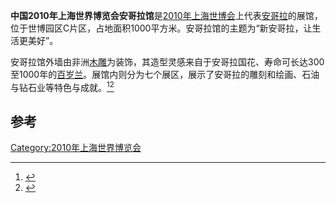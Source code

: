 {{Infobox building
| building_name       = 2010年上海世博会安哥拉馆
| native_building_name= 
| former_names        =
| alternate_names     =
| image               = Angola Pavilion of Expo 2010.jpg
| caption             = 
| map_type            = 
| altitude            = 
| building_type       = 
| architectural_style = 
| structural_system   = 
| cost                = 
| ren_cost            =
| location            = [[上海|上海]]世博园区C片区
| address             = 
| client              = 
| owner               = 
| current_tenants     = 
| landlord            = 
| coordinates         = 
| start_date          = 
| completion_date     = 
| inauguration_date   =
| renovation_date     = 
| demolition_date     = 
| destruction_date    = 
| height              = 
| diameter            = 
| other_dimensions    = 
| floor_count         = 
| floor_area          = 1000平方米
| main_contractor     = 
| architect           = 
| architecture_firm   = 
| structural_engineer = 
| services_engineer   = 
| civil_engineer      = 
| other_designers     = 
| quantity_surveyor   = 
| awards              = 
| ren_architect       =
| ren_firm            =
| ren_str_engineer    = 
| ren_serv_engineer   = 
| ren_civ_engineer    = 
| ren_oth_designers   = 
| ren_qty_surveyor    = 
| ren_awards          = 
| references          = 
}}
'''中国2010年上海世界博览会安哥拉馆'''是[[2010年上海世博会|2010年上海世博会]]上代表[[安哥拉|安哥拉]]的展馆，位于世博园区C片区，占地面积1000平方米。安哥拉馆的主题为“新安哥拉，让生活更美好”。

安哥拉馆外墙由非洲[[木雕|木雕]]为装饰，其造型灵感来自于安哥拉国花、寿命可长达300至1000年的[[百岁兰|百岁兰]]。展馆内则分为七个展区，展示了安哥拉的雕刻和绘画、石油与钻石业等特色与成就。<ref>{{cite web|url=http://old.jfdaily.com/expo/20/24/201001/t20100129_853367.htm|title=安哥拉馆设计灵感来自国花|publisher=解放牛网|accessdate=2010514|deadurl=yes|archiveurl=https://archive.is/20120715085746/http://old.jfdaily.com/expo/20/24/201001/t20100129_853367.htm|archivedate=2012-07-15}}</ref><ref>{{cite web|url=http://www.expo2010.cn/c/gj_tpl_2098.htm|title=安哥拉馆|publisher=上海世博会官网|accessdate=2010-05-14|deadurl=yes|archiveurl=https://web.archive.org/web/20100522133806/http://www.expo2010.cn/c/gj_tpl_2098.htm|archivedate=2010-05-22}}</ref>

==参考==
{{Commonscat|Angola Pavilion of Expo 2010|2010年世博会安哥拉馆}}
{{reflist}}

{{Chinese building-stub}}

{{2010年上海世博会展馆}}
[[Category:2010年上海世界博览会|Category:2010年上海世界博览会]]